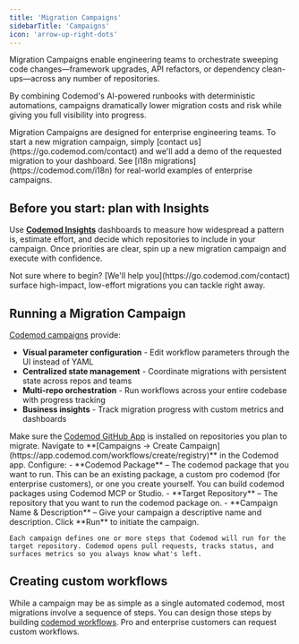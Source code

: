 ```yaml
---
title: 'Migration Campaigns'
sidebarTitle: 'Campaigns'
icon: 'arrow-up-right-dots'
---
```



Migration Campaigns enable engineering teams to orchestrate sweeping code changes—framework upgrades, API refactors, or dependency clean-ups—across any number of repositories.

By combining Codemod's AI-powered runbooks with deterministic automations, campaigns dramatically lower migration costs and risk while giving you full visibility into progress.

<Info>
  Migration Campaigns are designed for enterprise engineering teams. To start a new migration campaign, simply [contact us](https://go.codemod.com/contact) and we'll add a demo of the requested migration to your dashboard. See [i18n migrations](https://codemod.com/i18n) for real-world examples of enterprise campaigns.
</Info>

## Before you start: plan with Insights

Use **[Codemod Insights](/insights)** dashboards to measure how widespread a pattern is, estimate effort, and decide which repositories to include in your campaign. Once priorities are clear, spin up a new migration campaign and execute with confidence.

<Tip>
  Not sure where to begin? [We'll help you](https://go.codemod.com/contact) surface high-impact, low-effort migrations you can tackle right away.
</Tip>

## Running a Migration Campaign

<Frame>
  <CodemodWorkflowsDemo />
</Frame>

[Codemod campaigns](https://app.codemod.com/projects) provide:

- **Visual parameter configuration** - Edit workflow parameters through the UI instead of YAML
- **Centralized state management** - Coordinate migrations with persistent state across repos and teams  
- **Multi-repo orchestration** - Run workflows across your entire codebase with progress tracking
- **Business insights** - Track migration progress with custom metrics and dashboards

<Tip>
  Make sure the <a href="https://github.com/apps/codemod">Codemod GitHub App</a> is installed on repositories you plan to migrate.
</Tip>

<Steps>
  <Step title="Create a campaign">
    Navigate to **[Campaigns -> Create Campaign](https://app.codemod.com/workflows/create/registry)** in the Codemod app.
  </Step>
  <Step title="Configure campaign details">
    Configure:
    - **Codemod Package** – The codemod package that you want to run. This can be an existing package, a custom pro codemod (for enterprise customers), or one you create yourself. You can build codemod packages using Codemod MCP or Studio.
    - **Target Repository** – The repository that you want to run the codemod package on.
    - **Campaign Name & Description** – Give your campaign a descriptive name and description.
  </Step>
  <Step title="Run & track">
    Click **Run** to initiate the campaign.
    
    Each campaign defines one or more steps that Codemod will run for the target repository. Codemod opens pull requests, tracks status, and surfaces metrics so you always know what's left.
  </Step>
</Steps>

## Creating custom workflows

While a campaign may be as simple as a single automated codemod, most migrations involve a sequence of steps. You can design those steps by building [codemod workflows](/cli/workflows). Pro and enterprise customers can request custom workflows.

<Card title="Learn more about codemod workflows →" icon="play" href="/cli/workflows" />
